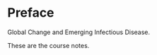 # Preface {.unnumbered}

Global Change and Emerging Infectious Disease.

These are the course notes. 
